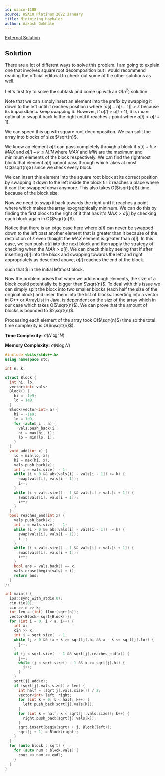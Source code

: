 ```yaml
---
id: usaco-1188
source: USACO Platinum 2022 January
title: Minimizing Haybales
author: Aakash Gokhale
---
```


[External Solution](http://www.usaco.org/current/data/sol_prob1_platinum_jan22.html)

## Solution

There are a lot of different ways to solve this problem. I am going to explain one that involves square root decomposition but I would recommend reading the official editorial to check out some of the other solutions as well.

Let's first try to solve the subtask and come up with an O($n^2$) solution.

Note that we can simply insert an element into the prefix by swapping it down to the left until it reaches position $i$ where $|a[i] - a[i - 1]| > k$ because its impossible to keep swapping it. However, if $a[i] > a[i + 1]$, it is more optimal to swap it back to the right until it reaches a point where $a[i] < a[i + 1]$.

We can speed this up with square root decomposition. We can split the array into blocks of size $\sqrt{n}$.

We know an element $a[i]$ can pass completely through a block if $a[i] + k \ge MAX$ and $a[i] - k \le MIN$ where $MAX$ and $MIN$ are the maximum and minimum elements of the block respectively. We can find the rightmost block that element $a[i]$ cannot pass through which takes at most O($\sqrt{n}$) since we check every block.

We can insert this element into the square root block at its correct position by swapping it down to the left inside the block till it reaches a place where it can't be swapped down anymore. This also takes O($\sqrt{n}$) time because of the block size.

Now we need to swap it back towards the right until it reaches a point where which makes the array lexographically minimum. We can do this by finding the first block to the right of it that has it's $MAX > a[i]$ by checking each block again in O($\sqrt{n}$).

Notice that there is an edge case here where $a[i]$ can never be swapped down to the left past another element that is greater than it because of the restriction of $k$ even thought the $MAX$ element is greater than $a[i]$. In this case, we can push $a[i]$ into the next block and then apply the strategy of checking when the $MAX > a[i]$. We can check this by seeing that if after inserting $a[i]$ into the block and swapping towards the left and right appropriately as described above, $a[i]$ reaches the end of the block.

such that $ in the initial leftmost block. 

Now the problem arises that when we add enough elements, the size of a block could potentially be bigger than $\sqrt{n}$. To deal with this issue we can simply split the block into two smaller blocks (each half the size of the original block) and insert them into the list of blocks. Inserting into a vector in C++ or ArrayList in Java, is dependent on the size of the array which in our case which takes O($\sqrt{n}$). We can prove that the amount of blocks is bounded to $2\sqrt{n}$.

Processing each element of the array took O($\sqrt{n}$) time so the total time complexity is O($n\sqrt{n}$).

**Time Complexity:** $\mathcal{O}(N\log^2N)$

**Memory Complexity:** $\mathcal{O}(N\log N)$

```cpp
#include <bits/stdc++.h>
using namespace std;

int n, k;

struct Block {
  int hi, lo;
  vector<int> vals;
  Block() {
    hi = -1e9;
    lo = 1e9;
  }
  Block(vector<int> a) {
    hi = -1e9;
    lo = 1e9;
    for (auto& i : a) {
      vals.push_back(i);
      hi = max(hi, i);
      lo = min(lo, i);
    }
  }
  void add(int x) {
    lo = min(lo, x);
    hi = max(hi, x);
    vals.push_back(x);
    int i = vals.size() - 1;
    while (i > 0 && abs(vals[i] - vals[i - 1]) <= k) {
      swap(vals[i], vals[i - 1]);
      i--;
    }
    while (i < vals.size() - 1 && vals[i] > vals[i + 1]) {
      swap(vals[i], vals[i + 1]);
      i++;
    }
  }
  bool reaches_end(int x) {
    vals.push_back(x);
    int i = vals.size() - 1;
    while (i > 0 && abs(vals[i] - vals[i - 1]) <= k) {
      swap(vals[i], vals[i - 1]);
      i--;
    }
    while (i < vals.size() - 1 && vals[i] > vals[i + 1]) {
      swap(vals[i], vals[i + 1]);
      i++;
    }
    bool ans = vals.back() == x;
    vals.erase(begin(vals) + i);
    return ans;
  }
};

int main() {
  ios::sync_with_stdio(0);
  cin.tie(0);
  cin >> n >> k;
  int len = (int) floor(sqrt(n));
  vector<Block> sqrt{Block()};
  for (int i = 0; i < n; i++) {
    int x;
    cin >> x;
    int j = sqrt.size() - 1;
    while (j > 0 && (x + k >= sqrt[j].hi && x - k <= sqrt[j].lo)) {
      j--;
    }
    if (j < sqrt.size() - 1 && sqrt[j].reaches_end(x)) {
      j++;
      while (j < sqrt.size() - 1 && x >= sqrt[j].hi) {
        j++;
      }
    }
    sqrt[j].add(x);
    if (sqrt[j].vals.size() > len) {
      int half = (sqrt[j].vals.size()) / 2;
      vector<int> left, right;
      for (int k = 0; k < half; k++) {
        left.push_back(sqrt[j].vals[k]);
      }
      for (int k = half; k < sqrt[j].vals.size(); k++) {
        right.push_back(sqrt[j].vals[k]);
      }
      sqrt.insert(begin(sqrt) + j, Block(left));
      sqrt[j + 1] = Block(right);
    }
  }
  for (auto block : sqrt) {
    for (auto num : block.vals) {
      cout << num << endl;
    }
  }
}
```

</CPPSection>

</LanguageSection>
